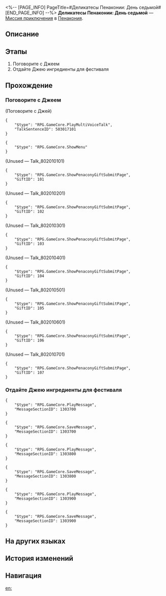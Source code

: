 <%-- [PAGE_INFO]
PageTitle=#Деликатесы Пенаконии: День седьмой#
[END_PAGE_INFO] --%>
{{Дополнить|Диалоги.}}
{{Миссия Инфобокс
|id              = 8020107
|Название        = 
|Изображение     = Миссия Деликатесы Пенаконии День седьмой.png
|Тип             = Миссия приключения
|Событие         = 
|Глава           = 
|Условия         = Завершена [[Миссия приключения]] «[[Деликатесы Пенаконии: День шестой]]»
|Персонажи       = Джей; Первопроходец
|СтартЛокация    = [[Пенакония]] — [[Золотой миг]]
|Мир             = Пенакония
|Предыдущая      = Деликатесы Пенаконии: День шестой
|Следующая       = 
|Награды         = Кредиты*1 000
}}
'''Деликатесы Пенаконии: День седьмой''' — [[Миссия приключения]] в [[Пенакония]].

==Описание==
{{Описание|<!--официальное описание из Перекрёстка судеб-->}}

==Этапы==
# Поговорите с Джеем
# Отдайте Джею ингредиенты для фестиваля

==Прохождение==
{{Дополнить}}

===Поговорите с Джеем===
{{Описание миссии|тип=Миссия приключения|локация=Золотой миг|Фестиваль деликатесов в самом разгаре! Спросите Джея, какие ингредиенты нужны на сегодня.}}
{{Диалог Начало}}


;(Поговорите с Джей)
<pre>{
	"$type": "RPG.GameCore.PlayMultiVoiceTalk",
	"TalkSentenceID": 503017101
}</pre>
<pre>{
	"$type": "RPG.GameCore.ShowMenu"
}</pre>
:<!--0.5-second delay-->
;(Unused &mdash; Talk_802010101)
<pre>{
	"$type": "RPG.GameCore.ShowPenaconyGiftSubmitPage",
	"GiftID": 101
}</pre>

;(Unused &mdash; Talk_802010201)
<pre>{
	"$type": "RPG.GameCore.ShowPenaconyGiftSubmitPage",
	"GiftID": 102
}</pre>

;(Unused &mdash; Talk_802010301)
<pre>{
	"$type": "RPG.GameCore.ShowPenaconyGiftSubmitPage",
	"GiftID": 103
}</pre>

;(Unused &mdash; Talk_802010401)
<pre>{
	"$type": "RPG.GameCore.ShowPenaconyGiftSubmitPage",
	"GiftID": 104
}</pre>

;(Unused &mdash; Talk_802010501)
<pre>{
	"$type": "RPG.GameCore.ShowPenaconyGiftSubmitPage",
	"GiftID": 105
}</pre>

;(Unused &mdash; Talk_802010601)
<pre>{
	"$type": "RPG.GameCore.ShowPenaconyGiftSubmitPage",
	"GiftID": 106
}</pre>

;(Unused &mdash; Talk_802010701)
<pre>{
	"$type": "RPG.GameCore.ShowPenaconyGiftSubmitPage",
	"GiftID": 107
}</pre>
{{Диалог Конец}}

===Отдайте Джею ингредиенты для фестиваля===
{{Описание миссии|тип=Миссия приключения|локация=Золотой миг|Джей перечислил все ингредиенты, которые необходимы для сегодняшнего праздничного меню. Соберите все необходимое и сразу же несите ему!}}
{{Диалог Начало}}
<pre>{
	"$type": "RPG.GameCore.PlayMessage",
	"MessageSectionID": 1303700
}</pre>
<pre>{
	"$type": "RPG.GameCore.SaveMessage",
	"MessageSectionID": 1303700
}</pre>
<pre>{
	"$type": "RPG.GameCore.PlayMessage",
	"MessageSectionID": 1303800
}</pre>
<pre>{
	"$type": "RPG.GameCore.SaveMessage",
	"MessageSectionID": 1303800
}</pre>
<pre>{
	"$type": "RPG.GameCore.PlayMessage",
	"MessageSectionID": 1303900
}</pre>
<pre>{
	"$type": "RPG.GameCore.SaveMessage",
	"MessageSectionID": 1303900
}</pre>
{{Диалог Конец}}

==На других языках==
{{На других языках
|en   = Food Fest Day Seven
|zhs  = 美食庆典•第七日
|zht  = 美食慶典•第七日
|ja   = グルメフェス・7日目
|ko   = 미식 축제•7일차
|es   = Festival gastronómico: día 7
|fr   = Grand festin&nbsp;: Jour 7
|ru   = Деликатесы Пенаконии: День седьмой
|th   = งานเทศกาลอาหาร วันที่ 7
|vi   = Lễ Hội Ẩm Thực - Ngày 7
|de   = Feinschmeckerfest: Tag 7
|id   = Festival Kuliner: Hari Ke-7
|pt   = Festival Gastronômico Dia Sete
}}

==История изменений==
{{История изменений|3.5}}

==Навигация==
{{Миссия приключения Навбокс|Глава }}

[[en:]]
